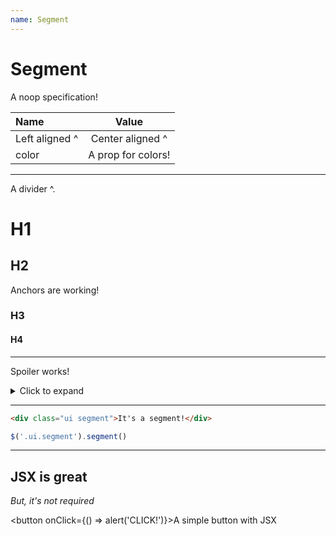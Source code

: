 ```yaml
---
name: Segment
---
```


# Segment

A noop specification!

| Name           |       Value        |
| :------------- | :----------------: |
| Left aligned ^ |  Center aligned ^  |
| color          | A prop for colors! |

---

A divider ^.

# H1

## H2

Anchors are working!

### H3

#### H4

---

Spoiler works!

<details>
  <summary>Click to expand</summary>

  <div>
    <h1>header!</h1>
    <p>whatever</p>
  </div>
</details>

---

```html
<div class="ui segment">It's a segment!</div>
```

```js
$('.ui.segment').segment()
```

---

## JSX is great

_But, it's not required_

<button onClick={() => alert('CLICK!')}>A simple button with JSX</button>
